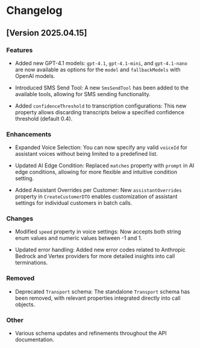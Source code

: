 # Changelog

## \[Version 2025.04.15]

### Features

* Added new GPT-4.1 models: `gpt-4.1`, `gpt-4.1-mini`, and `gpt-4.1-nano` are now available as options for the `model` and `fallbackModels` with OpenAI models.

* Introduced SMS Send Tool: A new `SmsSendTool` has been added to the available tools, allowing for SMS sending functionality.

* Added `confidenceThreshold` to transcription configurations: This new property allows discarding transcripts below a specified confidence threshold (default 0.4).

### Enhancements

* Expanded Voice Selection: You can now specify any valid `voiceId` for assistant voices without being limited to a predefined list.

* Updated AI Edge Condition: Replaced `matches` property with `prompt` in AI edge conditions, allowing for more flexible and intuitive condition setting.

* Added Assistant Overrides per Customer: New `assistantOverrides` property in `CreateCustomerDTO` enables customization of assistant settings for individual customers in batch calls.

### Changes

* Modified `speed` property in voice settings: Now accepts both string enum values and numeric values between -1 and 1.

* Updated error handling: Added new error codes related to Anthropic Bedrock and Vertex providers for more detailed insights into call terminations.

### Removed

* Deprecated `Transport` schema: The standalone `Transport` schema has been removed, with relevant properties integrated directly into call objects.

### Other

* Various schema updates and refinements throughout the API documentation.
